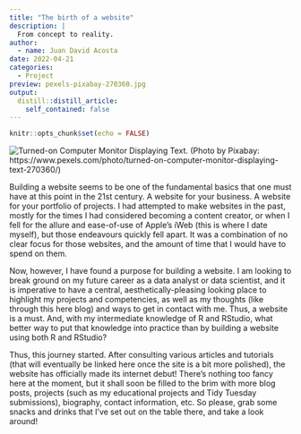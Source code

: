 ```yaml
---
title: "The birth of a website"
description: |
  From concept to reality.
author:
  - name: Juan David Acosta
date: 2022-04-21
categories:
  - Project
preview: pexels-pixabay-270360.jpg
output:
  distill::distill_article:
    self_contained: false
---
```



```r
knitr::opts_chunk$set(echo = FALSE)
```

![Turned-on Computer Monitor Displaying Text.](pexels-pixabay-270360.jpg)
(Photo by Pixabay: https://www.pexels.com/photo/turned-on-computer-monitor-displaying-text-270360/)

Building a website seems to be one of the fundamental basics that one must have at this point in the 21st century. A website for your business. A website for your portfolio of projects. I had attempted to make websites in the past, mostly for the times I had considered becoming a content creator, or when I fell for the allure and ease-of-use of Apple's iWeb (this is where I date myself), but those endeavours quickly fell apart. It was a combination of no clear focus for those websites, and the amount of time that I would have to spend on them.

Now, however, I have found a purpose for building a website. I am looking to break ground on my future career as a data analyst or data scientist, and it is imperative to have a central, aesthetically-pleasing looking place to highlight my projects and competencies, as well as my thoughts (like through this here blog) and ways to get in contact with me. Thus, a website is a must. And, with my intermediate knowledge of R and RStudio, what better way to put that knowledge into practice than by building a website using both R and RStudio?

Thus, this journey started. After consulting various articles and tutorials (that will eventually be linked here once the site is a bit more polished), the website has officially made its internet debut! There's nothing too fancy here at the moment, but it shall soon be filled to the brim with more blog posts, projects (such as my educational projects and Tidy Tuesday submissions), biography, contact information, etc. So please, grab some snacks and drinks that I've set out on the table there, and take a look around!
